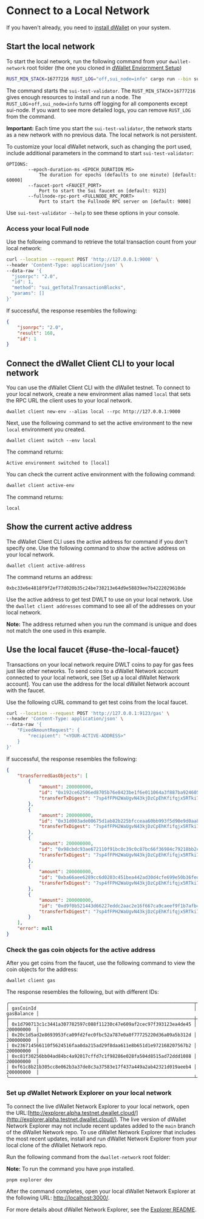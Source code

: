 
# Connect to a Local Network
If you haven't already, you need to [install dWallet](./install-dwallet.mdx) on your system.

## Start the local network

To start the local network, run the following command from your `dwallet-network` root folder (the one you cloned in [dWallet Enviornment Setup](./dwallet-network-environment.mdx))

```bash
RUST_MIN_STACK=16777216 RUST_LOG="off,sui_node=info" cargo run --bin sui-test-validator
```

The command starts the `sui-test-validator`. The `RUST_MIN_STACK`=`16777216` gives enough resources to install and run a node. The `RUST_LOG`=`off,sui_node=info` turns off logging for all components except
sui-node. If you want to see more detailed logs, you can remove `RUST_LOG` from the command.

**Important:** Each time you start the `sui-test-validator`, the network starts as a new network with no previous data. The local network is not persistent.

To customize your local dWallet network, such as changing the port used, include additional parameters in the command to start `sui-test-validator`:

```
OPTIONS:
        --epoch-duration-ms <EPOCH_DURATION_MS>
            The duration for epochs (defaults to one minute) [default: 60000]
        --faucet-port <FAUCET_PORT>
            Port to start the Sui faucet on [default: 9123]
        --fullnode-rpc-port <FULLNODE_RPC_PORT>
            Port to start the Fullnode RPC server on [default: 9000]
```

Use `sui-test-validator --help` to see these options in your console.

### Access your local Full node

Use the following command to retrieve the total transaction count from your local network:

```bash
curl --location --request POST 'http://127.0.0.1:9000' \
--header 'Content-Type: application/json' \
--data-raw '{
  "jsonrpc": "2.0",
  "id": 1,
  "method": "sui_getTotalTransactionBlocks",
  "params": []
}'
```

If successful, the response resembles the following:

```json
{
    "jsonrpc": "2.0",
    "result": 168,
    "id": 1
}
```

## Connect the dWallet Client CLI to your local network

You can use the dWallet Client CLI with the dWallet testnet. To connect to your local network, create a new environment alias named `local` that sets the RPC URL the client uses to your local network.

```shell
dwallet client new-env --alias local --rpc http://127.0.0.1:9000
```

Next, use the following command to set the active environment to the new `local` environment you created.

```
dwallet client switch --env local
```

The command returns:

`Active environment switched to [local]`

You can check the current active environment with the following command:

```bash
dwallet client active-env
```

The command returns:

`local`

## Show the current active address

The dWallet Client CLI uses the active address for command if you don't specify one. Use the following command to show the active address on your local network.

```
dwallet client active-address
```

The command returns an address:

`0xbc33e6e4818f9f2ef77d020b35c24be738213e64d9e58839ee7b4222029610de`

Use the active address to get test DWLT to use on your local network. Use the `dwallet client addresses` command to see all of the addresses on your local network.

**Note:** The address returned when you run the command is unique and does not match the one used in this example.

## Use the local faucet {#use-the-local-faucet}

Transactions on your local network require DWLT coins to pay for gas fees just like other networks. To send coins to a dWallet Network account connected to your local network, see [Set up a local dWallet Network account]. You can use the address for the local dWallet Network account with the faucet.

Use the following cURL command to get test coins from the local faucet.

```bash
curl --location --request POST 'http://127.0.0.1:9123/gas' \
--header 'Content-Type: application/json' \
--data-raw '{
    "FixedAmountRequest": {
        "recipient": "<YOUR-ACTIVE-ADDRESS>"
    }
}'
```

If successful, the response resembles the following:

```json
{
    "transferredGasObjects": [
        {
            "amount": 200000000,
            "id": "0x192ce62506ed8705b76e8423be1f6e011064a3f887ba924605f27a8c83c8c970",
            "transferTxDigest": "7sp4fFPH2WaUgvN43kjDzCpEhKfifqjx5RTki74y8T3E"
        },
        {
            "amount": 200000000,
            "id": "0x31d003ade00675d1ab82b225bfcceaa60bb993f5d90e9d0aa88f81dc24ec14d6",
            "transferTxDigest": "7sp4fFPH2WaUgvN43kjDzCpEhKfifqjx5RTki74y8T3E"
        },
        {
            "amount": 200000000,
            "id": "0x98cbdc93ae672110f91bc0c39c0c87bc66f36984c79218bb2c0bac967260970c",
            "transferTxDigest": "7sp4fFPH2WaUgvN43kjDzCpEhKfifqjx5RTki74y8T3E"
        },
        {
            "amount": 200000000,
            "id": "0xba66aee6289cc6d0203c451bea442ad30d4cfe699e50b36fed0ff3e99ba51529",
            "transferTxDigest": "7sp4fFPH2WaUgvN43kjDzCpEhKfifqjx5RTki74y8T3E"
        },
        {
            "amount": 200000000,
            "id": "0xd9f0b521443d66227eddc2aac2e16f667ca9caeef9f1b7afb4a6c2fc7dcb58d8",
            "transferTxDigest": "7sp4fFPH2WaUgvN43kjDzCpEhKfifqjx5RTki74y8T3E"
        }
    ],
    "error": null
}
```

### Check the gas coin objects for the active address

After you get coins from the faucet, use the following command to view the coin objects for the address:

```shell
dwallet client gas
```

The response resembles the following, but with different IDs:

```shell
╭────────────────────────────────────────────────────────────────────┬────────────╮
│ gasCoinId                                                          │ gasBalance │
├────────────────────────────────────────────────────────────────────┼────────────┤
│ 0x1d790713c1c3441a307782597c088f11230c47e609af2cec97f393123ea4de45 │ 200000000  │
│ 0x20c1d5ad2e8693953fca09fd2fec0fbc52a787e0a0f77725220d36a09a5b312d │ 200000000  │
│ 0x236714566110f5624516faa0da215ad29f8daa611e8b651d1e972168207567b2 │ 200000000  │
│ 0xc81f30256bb04ad84bc4a92017cffd7c1f98286e028fa504d8515ad72ddd1088 │ 200000000  │
│ 0xf61c8b21b305cc8e062b3a37de8c3a37583e17f437a449a2ab42321d019aeeb4 │ 200000000  │
╰────────────────────────────────────────────────────────────────────┴────────────╯
```

### Set up dWallet Network Explorer on your local network

To connect the live dWallet Network Explorer to your local network, open the URL:[http://explorer.alpha.testnet.dwallet.cloud/](http://explorer.alpha.testnet.dwallet.cloud/). The live version of dWallet Network Explorer may not include recent updates added to the `main` branch of the dWallet Network repo. To use dWallet Network Explorer that includes the most recent updates, install and run dWallet Network Explorer from your local clone of the dWallet Network repo.

Run the following command from the `dwallet-network` root folder:

**Note:** To run the command you have `pnpm` installed.

```bash
pnpm explorer dev
```

After the command completes, open your local dWallet Network Explorer at the following URL: [http://localhost:3000/](http://localhost:3000/).

For more details about dWallet Network Explorer, see the [Explorer README](https://github.com/dwallet-labs/dwallet-network/blob/main/apps/explorer/README.md#set-up).
